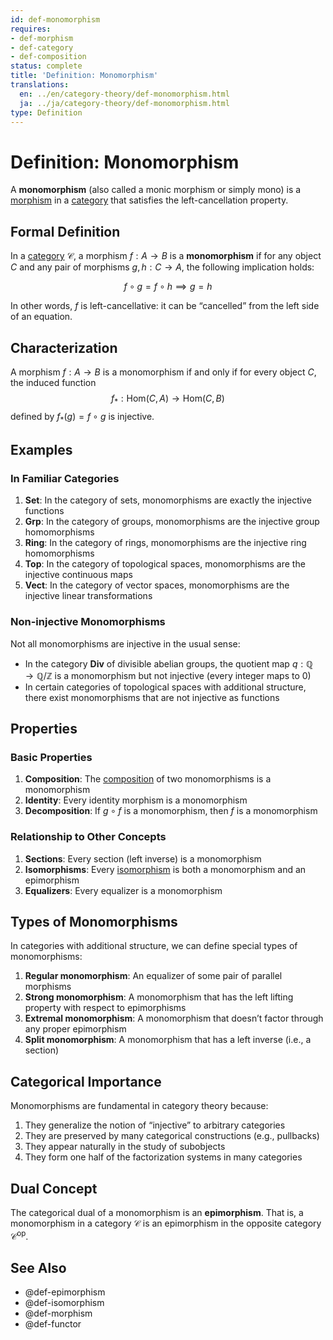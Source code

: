 ```yaml
---
id: def-monomorphism
requires:
- def-morphism
- def-category
- def-composition
status: complete
title: 'Definition: Monomorphism'
translations:
  en: ../en/category-theory/def-monomorphism.html
  ja: ../ja/category-theory/def-monomorphism.html
type: Definition
---
```


# Definition: Monomorphism {#def-monomorphism}

A **monomorphism** (also called a monic morphism or simply mono) is a [morphism](def-morphism.qmd) in a [category](def-category.qmd) that satisfies the left-cancellation property.

## Formal Definition

In a [category](def-category.qmd) $\mathcal{C}$, a morphism $f: A \to B$ is a **monomorphism** if for any object $C$ and any pair of morphisms $g, h: C \to A$, the following implication holds:

$$f \circ g = f \circ h \implies g = h$$

In other words, $f$ is left-cancellative: it can be "cancelled" from the left side of an equation.

## Characterization

A morphism $f: A \to B$ is a monomorphism if and only if for every object $C$, the induced function
$$f_*: \text{Hom}(C, A) \to \text{Hom}(C, B)$$
defined by $f_*(g) = f \circ g$ is injective.

## Examples

### In Familiar Categories

1. **Set**: In the category of sets, monomorphisms are exactly the injective functions
2. **Grp**: In the category of groups, monomorphisms are the injective group homomorphisms
3. **Ring**: In the category of rings, monomorphisms are the injective ring homomorphisms
4. **Top**: In the category of topological spaces, monomorphisms are the injective continuous maps
5. **Vect**: In the category of vector spaces, monomorphisms are the injective linear transformations

### Non-injective Monomorphisms

Not all monomorphisms are injective in the usual sense:

- In the category **Div** of divisible abelian groups, the quotient map $q: \mathbb{Q} \to \mathbb{Q}/\mathbb{Z}$ is a monomorphism but not injective (every integer maps to 0)
- In certain categories of topological spaces with additional structure, there exist monomorphisms that are not injective as functions

## Properties

### Basic Properties

1. **Composition**: The [composition](def-composition.qmd) of two monomorphisms is a monomorphism
2. **Identity**: Every identity morphism is a monomorphism
3. **Decomposition**: If $g \circ f$ is a monomorphism, then $f$ is a monomorphism

### Relationship to Other Concepts

1. **Sections**: Every section (left inverse) is a monomorphism
2. **Isomorphisms**: Every [isomorphism](def-isomorphism.qmd) is both a monomorphism and an epimorphism
3. **Equalizers**: Every equalizer is a monomorphism

## Types of Monomorphisms

In categories with additional structure, we can define special types of monomorphisms:

1. **Regular monomorphism**: An equalizer of some pair of parallel morphisms
2. **Strong monomorphism**: A monomorphism that has the left lifting property with respect to epimorphisms
3. **Extremal monomorphism**: A monomorphism that doesn't factor through any proper epimorphism
4. **Split monomorphism**: A monomorphism that has a left inverse (i.e., a section)

## Categorical Importance

Monomorphisms are fundamental in category theory because:

1. They generalize the notion of "injective" to arbitrary categories
2. They are preserved by many categorical constructions (e.g., pullbacks)
3. They appear naturally in the study of subobjects
4. They form one half of the factorization systems in many categories

## Dual Concept

The categorical dual of a monomorphism is an **epimorphism**. That is, a monomorphism in a category $\mathcal{C}$ is an epimorphism in the opposite category $\mathcal{C}^{\text{op}}$.

## See Also

- @def-epimorphism
- @def-isomorphism
- @def-morphism
- @def-functor

